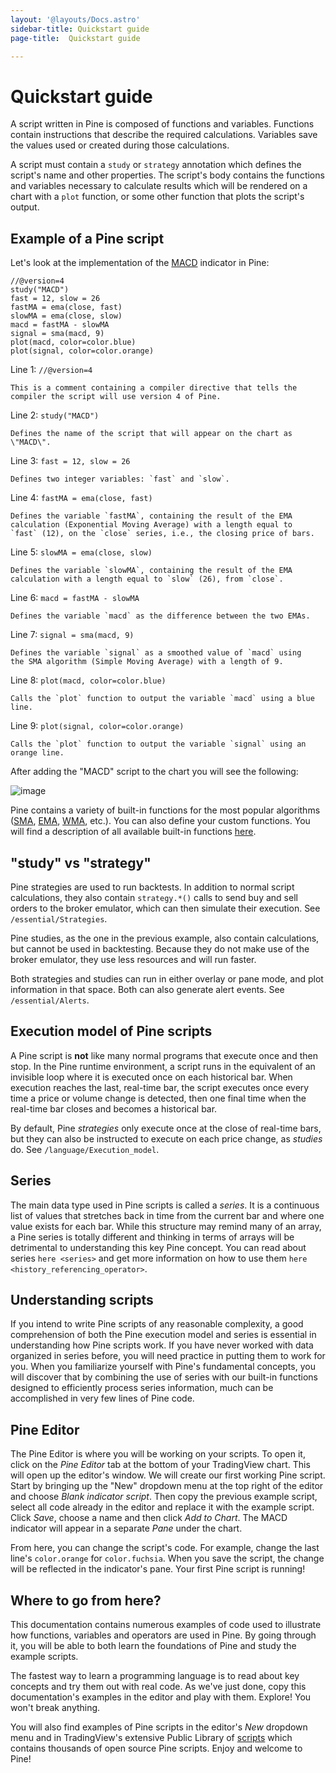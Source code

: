 ```yaml
---
layout: '@layouts/Docs.astro'
sidebar-title: Quickstart guide
page-title:  Quickstart guide

---
```

# Quickstart guide

A script written in Pine is composed of functions and variables.
Functions contain instructions that describe the required calculations.
Variables save the values used or created during those calculations.

A script must contain a `study` or `strategy` annotation which defines
the script\'s name and other properties. The script\'s body contains the
functions and variables necessary to calculate results which will be
rendered on a chart with a `plot` function, or some other function that
plots the script\'s output.

## Example of a Pine script

Let\'s look at the implementation of the
[MACD](https://www.tradingview.com/wiki/MACD) indicator in Pine:

``` pine
//@version=4
study("MACD")
fast = 12, slow = 26
fastMA = ema(close, fast)
slowMA = ema(close, slow)
macd = fastMA - slowMA
signal = sma(macd, 9)
plot(macd, color=color.blue)
plot(signal, color=color.orange)
```

Line 1: `//@version=4`

    This is a comment containing a compiler directive that tells the
    compiler the script will use version 4 of Pine.

Line 2: `study("MACD")`

    Defines the name of the script that will appear on the chart as
    \"MACD\".

Line 3: `fast = 12, slow = 26`

    Defines two integer variables: `fast` and `slow`.

Line 4: `fastMA = ema(close, fast)`

    Defines the variable `fastMA`, containing the result of the EMA
    calculation (Exponential Moving Average) with a length equal to
    `fast` (12), on the `close` series, i.e., the closing price of bars.

Line 5: `slowMA = ema(close, slow)`

    Defines the variable `slowMA`, containing the result of the EMA
    calculation with a length equal to `slow` (26), from `close`.

Line 6: `macd = fastMA - slowMA`

    Defines the variable `macd` as the difference between the two EMAs.

Line 7: `signal = sma(macd, 9)`

    Defines the variable `signal` as a smoothed value of `macd` using
    the SMA algorithm (Simple Moving Average) with a length of 9.

Line 8: `plot(macd, color=color.blue)`

    Calls the `plot` function to output the variable `macd` using a blue
    line.

Line 9: `plot(signal, color=color.orange)`

    Calls the `plot` function to output the variable `signal` using an
    orange line.

After adding the \"MACD\" script to the chart you will see the
following:

![image](@assets/images/Macd_pine.png)

Pine contains a variety of built-in functions for the most popular
algorithms
([SMA](https://www.tradingview.com/wiki/Moving_Average#Simple_Moving_Average_.28SMA.29),
[EMA](https://www.tradingview.com/wiki/Moving_Average#Exponential_Moving_Average_.28EMA.29),
[WMA](https://www.tradingview.com/wiki/Moving_Average#Weighted_Moving_Average_.28WMA.29),
etc.). You can also define your custom functions. You will find a
description of all available built-in functions
[here](https://www.tradingview.com/pine-script-reference/v4/).

## \"study\" vs \"strategy\"

Pine strategies are used to run backtests. In addition to normal script
calculations, they also contain `strategy.*()` calls to send buy and
sell orders to the broker emulator, which can then simulate their
execution. See `/essential/Strategies`.

Pine studies, as the one in the previous example, also contain
calculations, but cannot be used in backtesting. Because they do not
make use of the broker emulator, they use less resources and will run
faster.

Both strategies and studies can run in either overlay or pane mode, and
plot information in that space. Both can also generate alert events. See
`/essential/Alerts`.

## Execution model of Pine scripts

A Pine script is **not** like many normal programs that execute once and
then stop. In the Pine runtime environment, a script runs in the
equivalent of an invisible loop where it is executed once on each
historical bar. When execution reaches the last, real-time bar, the
script executes once every time a price or volume change is detected,
then one final time when the real-time bar closes and becomes a
historical bar.

By default, Pine *strategies* only execute once at the close of
real-time bars, but they can also be instructed to execute on each price
change, as *studies* do. See
`/language/Execution_model`.

## Series

The main data type used in Pine scripts is called a *series*. It is a
continuous list of values that stretches back in time from the current
bar and where one value exists for each bar. While this structure may
remind many of an array, a Pine series is totally different and thinking
in terms of arrays will be detrimental to understanding this key Pine
concept. You can read about series `here <series>` and get more information on how to use them
`here <history_referencing_operator>`.

## Understanding scripts

If you intend to write Pine scripts of any reasonable complexity, a good
comprehension of both the Pine execution model and series is essential
in understanding how Pine scripts work. If you have never worked with
data organized in series before, you will need practice in putting them
to work for you. When you familiarize yourself with Pine's fundamental
concepts, you will discover that by combining the use of series with our
built-in functions designed to efficiently process series information,
much can be accomplished in very few lines of Pine code.

## Pine Editor

The Pine Editor is where you will be working on your scripts. To open
it, click on the *Pine Editor* tab at the bottom of your TradingView
chart. This will open up the editor\'s window. We will create our first
working Pine script. Start by bringing up the "New" dropdown menu at the
top right of the editor and choose *Blank indicator script*. Then copy
the previous example script, select all code already in the editor and
replace it with the example script. Click *Save*, choose a name and then
click *Add to Chart*. The MACD indicator will appear in a separate
*Pane* under the chart.

From here, you can change the script's code. For example, change the
last line's `color.orange` for `color.fuchsia`. When you save the
script, the change will be reflected in the indicator's pane. Your first
Pine script is running!

## Where to go from here?

This documentation contains numerous examples of code used to illustrate
how functions, variables and operators are used in Pine. By going
through it, you will be able to both learn the foundations of Pine and
study the example scripts.

The fastest way to learn a programming language is to read about key
concepts and try them out with real code. As we've just done, copy this
documentation's examples in the editor and play with them. Explore! You
won't break anything.

You will also find examples of Pine scripts in the editor's *New*
dropdown menu and in TradingView\'s extensive Public Library of
[scripts](https://www.tradingview.com/script/) which contains thousands
of open source Pine scripts. Enjoy and welcome to Pine!
